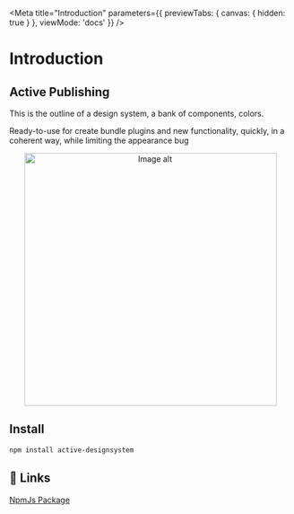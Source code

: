 
<Meta
  title="Introduction"
  parameters={{
    previewTabs: {
      canvas: { hidden: true }
    },
    viewMode: 'docs'
  }}
/>

# Introduction

## Active Publishing

This is the outline of a design system, a bank of components, colors.

Ready-to-use for create bundle plugins and new functionality, quickly, in a coherent way, while limiting the appearance bug

<center>
  <img src={imageUrl} alt="Image alt" width="450px" height="450px" />
</center>

## Install

```bash
npm install active-designsystem
```

## 🔗 Links

[NpmJs Package](https://www.npmjs.com/package/active-designsystem)
